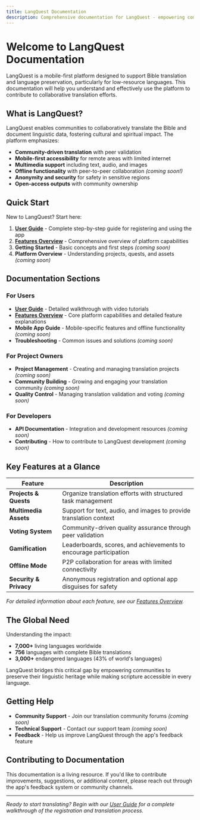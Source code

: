 ```yaml
---
title: LangQuest Documentation
description: Comprehensive documentation for LangQuest - empowering communities to translate and preserve languages
---
```


# Welcome to LangQuest Documentation

LangQuest is a mobile-first platform designed to support Bible translation and language preservation, particularly for low-resource languages. This documentation will help you understand and effectively use the platform to contribute to collaborative translation efforts.

## What is LangQuest?

LangQuest enables communities to collaboratively translate the Bible and document linguistic data, fostering cultural and spiritual impact. The platform emphasizes:

- **Community-driven translation** with peer validation
- **Mobile-first accessibility** for remote areas with limited internet
- **Multimedia support** including text, audio, and images
- **Offline functionality** with peer-to-peer collaboration *(coming soon!)*
- **Anonymity and security** for safety in sensitive regions
- **Open-access outputs** with community ownership

## Quick Start

New to LangQuest? Start here:

1. **[User Guide](/docs/user-guide)** - Complete step-by-step guide for registering and using the app
2. **[Features Overview](/docs/features)** - Comprehensive overview of platform capabilities
3. **Getting Started** - Basic concepts and first steps *(coming soon)*
4. **Platform Overview** - Understanding projects, quests, and assets *(coming soon)*

## Documentation Sections

### For Users
- **[User Guide](/docs/user-guide)** - Detailed walkthrough with video tutorials
- **[Features Overview](/docs/features)** - Core platform capabilities and detailed feature explanations
- **Mobile App Guide** - Mobile-specific features and offline functionality *(coming soon)*
- **Troubleshooting** - Common issues and solutions *(coming soon)*

### For Project Owners
- **Project Management** - Creating and managing translation projects *(coming soon)*
- **Community Building** - Growing and engaging your translation community *(coming soon)*
- **Quality Control** - Managing translation validation and voting *(coming soon)*

### For Developers
- **API Documentation** - Integration and development resources *(coming soon)*
- **Contributing** - How to contribute to LangQuest development *(coming soon)*

## Key Features at a Glance

| Feature | Description |
|---------|-------------|
| **Projects & Quests** | Organize translation efforts with structured task management |
| **Multimedia Assets** | Support for text, audio, and images to provide translation context |
| **Voting System** | Community-driven quality assurance through peer validation |
| **Gamification** | Leaderboards, scores, and achievements to encourage participation |
| **Offline Mode** | P2P collaboration for areas with limited connectivity |
| **Security & Privacy** | Anonymous registration and optional app disguises for safety |

*For detailed information about each feature, see our [Features Overview](/docs/features).*

## The Global Need

Understanding the impact:

- **7,000+** living languages worldwide
- **756** languages with complete Bible translations
- **3,000+** endangered languages (43% of world's languages)

LangQuest bridges this critical gap by empowering communities to preserve their linguistic heritage while making scripture accessible in every language.

## Getting Help

- **Community Support** - Join our translation community forums *(coming soon)*
- **Technical Support** - Contact our support team *(coming soon)*
- **Feedback** - Help us improve LangQuest through the app's feedback feature

## Contributing to Documentation

This documentation is a living resource. If you'd like to contribute improvements, suggestions, or additional content, please reach out through the app's feedback system or community channels.

---

*Ready to start translating? Begin with our [User Guide](/docs/user-guide) for a complete walkthrough of the registration and translation process.*
